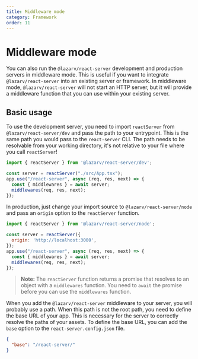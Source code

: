 ```yaml
---
title: Middleware mode
category: Framework
order: 11
---
```


# Middleware mode

You can also run the `@lazarv/react-server` development and production servers in middleware mode. This is useful if you want to integrate `@lazarv/react-server` into an existing server or framework. In middleware mode, `@lazarv/react-server` will not start an HTTP server, but it will provide a middleware function that you can use within your existing server.

## Basic usage

To use the development server, you need to import `reactServer` from `@lazarv/react-server/dev` and pass the path to your entrypoint. This is the same path you would pass to the `react-server` CLI. The path needs to be resolvable from your working directory, it's not relative to your file where you call `reactServer`!

```mjs
import { reactServer } from '@lazarv/react-server/dev';

const server = reactServer("./src/App.tsx");
app.use("/react-server", async (req, res, next) => {
  const { middlewares } = await server;
  middlewares(req, res, next);
});
```

In production, just change your import source to `@lazarv/react-server/node` and pass an `origin` option to the `reactServer` function.

```mjs
import { reactServer } from '@lazarv/react-server/node';

const server = reactServer({
  origin: 'http://localhost:3000',
});
app.use("/react-server", async (req, res, next) => {
  const { middlewares } = await server;
  middlewares(req, res, next);
});
```

> **Note:** The `reactServer` function returns a promise that resolves to an object with a `middlewares` function. You need to `await` the promise before you can use the `middlewares` function.

When you add the `@lazarv/react-server` middleware to your server, you will probably use a path. When this path is not the root path, you need to define the base URL of your app. This is necessary for the server to correctly resolve the paths of your assets. To define the base URL, you can add the `base` option to the `react-server.config.json` file.

```json
{
  "base": "/react-server/"
}
```